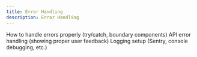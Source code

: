 ```yaml
---
title: Error Handling
description: Error Handling
---
```


How to handle errors properly (try/catch, boundary components)
API error handling (showing proper user feedback)
Logging setup (Sentry, console debugging, etc.)

